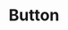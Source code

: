 ---
path: '/components/button'
title: 'Button'
description: 'A button component!'
component: 'Button'
template: 'ComponentReferenceTemplate'
---